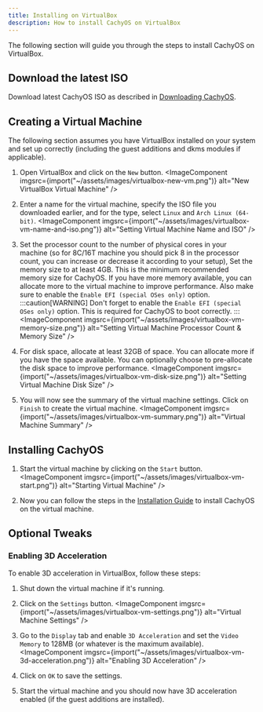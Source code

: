 ```yaml
---
title: Installing on VirtualBox
description: How to install CachyOS on VirtualBox
---
```



The following section will guide you through the steps to install CachyOS on VirtualBox.

## Download the latest ISO

Download latest CachyOS ISO as described in [Downloading CachyOS](/cachyos_basic/download/).

## Creating a Virtual Machine

The following section assumes you have VirtualBox installed on your system and set up correctly (including the guest additions and dkms modules if applicable).

<Steps>

1. Open VirtualBox and click on the `New` button.
    <ImageComponent imgsrc={import("~/assets/images/virtualbox-new-vm.png")} alt="New VirtualBox Virtual Machine" />

2. Enter a name for the virtual machine, specify the ISO file you downloaded earlier, and for the type, select `Linux` and `Arch Linux (64-bit)`.
    <ImageComponent imgsrc={import("~/assets/images/virtualbox-vm-name-and-iso.png")} alt="Setting Virtual Machine Name and ISO" />

3. Set the processor count to the number of physical cores in your machine (so for 8C/16T machine you should pick 8 in the processor count, you can increase or decrease it according to your setup), Set the memory size to at least 4GB. This is the minimum recommended memory size for CachyOS. If you have more memory available, you can allocate more to the virtual machine to improve performance. Also make sure to enable the `Enable EFI (special OSes only)` option.
    :::caution[WARNING]
    Don't forget to enable the `Enable EFI (special OSes only)` option. This is required for CachyOS to boot correctly.
    :::
    <ImageComponent imgsrc={import("~/assets/images/virtualbox-vm-memory-size.png")} alt="Setting Virtual Machine Processor Count & Memory Size" />

4. For disk space, allocate at least 32GB of space. You can allocate more if you have the space available. You can optionally choose to pre-allocate the disk space to improve performance.
    <ImageComponent imgsrc={import("~/assets/images/virtualbox-vm-disk-size.png")} alt="Setting Virtual Machine Disk Size" />

5. You will now see the summary of the virtual machine settings. Click on `Finish` to create the virtual machine.
    <ImageComponent imgsrc={import("~/assets/images/virtualbox-vm-summary.png")} alt="Virtual Machine Summary" />

</Steps>

## Installing CachyOS

<Steps>

1. Start the virtual machine by clicking on the `Start` button.
    <ImageComponent imgsrc={import("~/assets/images/virtualbox-vm-start.png")} alt="Starting Virtual Machine" />

2. Now you can follow the steps in the [Installation Guide](/installation/installation_on_root/) to install CachyOS on the virtual machine.

</Steps>

## Optional Tweaks

### Enabling 3D Acceleration

To enable 3D acceleration in VirtualBox, follow these steps:

<Steps>

1. Shut down the virtual machine if it's running.

2. Click on the `Settings` button.
    <ImageComponent imgsrc={import("~/assets/images/virtualbox-vm-settings.png")} alt="Virtual Machine Settings" />

3. Go to the `Display` tab and enable `3D Acceleration` and set the `Video Memory` to 128MB (or whatever is the maximum available).
    <ImageComponent imgsrc={import("~/assets/images/virtualbox-vm-3d-acceleration.png")} alt="Enabling 3D Acceleration" />

4. Click on `OK` to save the settings.

5. Start the virtual machine and you should now have 3D acceleration enabled (if the guest additions are installed).

</Steps>
